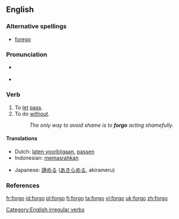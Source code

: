 ==English==

===Alternative spellings===
*[[forego]]

===Pronunciation===
* {{a|UK}} {{IPA|/fɔː'gəʊ/}}
* {{a|US}} {{IPA|/ˈfoɻ.goʊ/|/foɻˈgoʊ/}}

===Verb===
{{en-verb|forgoes|forgoing|forwent|forgone}}

# To [[let]] [[pass]].
# To do [[without]].
#: ''The only way to avoid shame is to '''forgo''' acting shamefully.''

====Translations====
{{top}}
*Dutch: [[laten voorbijgaan]], [[passen]]
*Indonesian: [[pasrah|memasrahkan]]
{{mid}}
*Japanese: [[諦める]] ([[あきらめる]], akirameru)
{{bottom}}

===References===
{{R:Century 1911}}
{{R:Webster 1913}}

[[Category:English irregular verbs]]

[[fr:forgo]]
[[id:forgo]]
[[pl:forgo]]
[[fi:forgo]]
[[ta:forgo]]
[[vi:forgo]]
[[uk:forgo]]
[[zh:forgo]]